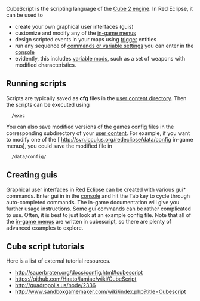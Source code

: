 CubeScript is the scripting language of the [http://cubeengine.com/ Cube 2 engine]. In Red Eclipse, it can be used to

* create your own graphical user interfaces (guis)
* customize and modify any of the [http://svn.icculus.org/redeclipse/data/config in-game menus]
* design scripted events in your maps using [[Entity_Linking#Scriptable_Events|trigger]] entities
* run any sequence of [[Vars_and_Commands_Tables|commands or variable settings]] you can enter in the [[console]]
* evidently, this includes [[Variables|variable mods]], such as a set of weapons with modified characteristics.

==Running scripts==

Scripts are typically saved as '''cfg''' files in the [[Game_Settings#User_Content|user content directory]]. Then the scripts can be executed using
   /exec <scriptname>


You can also save modified versions of the games config files in the corresponding subdirectory of your [[Game_Settings#User_Content|user content]]. For example, if you want to modify one of the [
http://svn.icculus.org/redeclipse/data/config in-game menus], you could save the modified file in 
   <user>/data/config/

==Creating guis==

Graphical user interfaces in Red Eclipse can be created with various gui* commands. Enter gui in in the [[console]] and hit the Tab key to cycle through auto-completed commands. The in-game documentation will give you further usage instructions. Some gui commands can be rather complicated to use. Often, it is best to just look at an example config file. Note that all of the [http://svn.icculus.org/redeclipse/data/config in-game menus] are written in cubescript, so there are plenty of advanced examples to explore.

==Cube script tutorials==

Here is a list of external tutorial resources. 
* http://sauerbraten.org/docs/config.html#cubescript<br>
* https://github.com/Hirato/lamiae/wiki/CubeScript<br>
* http://quadropolis.us/node/2336<br>
* http://www.sandboxgamemaker.com/wiki/index.php?title=Cubescript